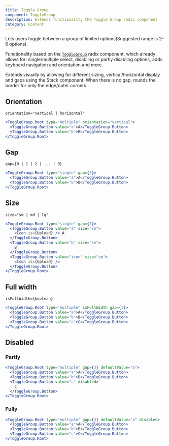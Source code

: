```yaml
---
title: Toggle Group
component: ToggleGroup
description: Extends functionality the Toggle Group radix component
category: Content
---
```


Lets users toggle between a group of limited options(Suggested range is 2-6 options).

Functionality based on the [`ToggleGroup`](https://www.radix-ui.com/docs/primitives/components/toggle-group) radix component, which already allows for: single/multiple select, disabling or partly disabling options, adds keyboard navigation and orientation and more.

Extends visually by allowing for different sizing, vertical/horizontal display and gaps using the Stack component. When there is no gap, rounds the border for _only_ the edge/outer corners.

## Orientation

`orientation="vertical | horizontal"`

```jsx preview
<ToggleGroup.Root type="multiple" orientation="vertical">
  <ToggleGroup.Button value="a">A</ToggleGroup.Button>
  <ToggleGroup.Button value="b">B</ToggleGroup.Button>
</ToggleGroup.Root>
```

## Gap

`gap={0 | 1 | 2 | ... | 9}`

```jsx preview
<ToggleGroup.Root type="single" gap={3}>
  <ToggleGroup.Button value="a">A</ToggleGroup.Button>
  <ToggleGroup.Button value="b">B</ToggleGroup.Button>
</ToggleGroup.Root>
```

## Size

`size="sm | md | lg"`

```jsx preview
<ToggleGroup.Root type="single" gap={3}>
  <ToggleGroup.Button value="a" size="sm">
    <Icon is={Upload} /> A
  </ToggleGroup.Button>
  <ToggleGroup.Button value="b" size="sm">
    B
  </ToggleGroup.Button>
  <ToggleGroup.Button value="icon" size="sm">
    <Icon is={Upload} />
  </ToggleGroup.Button>
</ToggleGroup.Root>
```

## Full width

`isFullWidth={boolean}`

```jsx preview
<ToggleGroup.Root type="multiple" isFullWidth gap={3}>
  <ToggleGroup.Button value="a">A</ToggleGroup.Button>
  <ToggleGroup.Button value="b">B</ToggleGroup.Button>
  <ToggleGroup.Button value="c">C</ToggleGroup.Button>
</ToggleGroup.Root>
```

## Disabled

### Partly

```jsx preview
<ToggleGroup.Root type="multiple" gap={3} defaultValue="a">
  <ToggleGroup.Button value="a">A</ToggleGroup.Button>
  <ToggleGroup.Button value="b">B</ToggleGroup.Button>
  <ToggleGroup.Button value="c" disabled>
    C
  </ToggleGroup.Button>
</ToggleGroup.Root>
```

### Fully

```jsx preview
<ToggleGroup.Root type="multiple" gap={3} defaultValue="a" disabled>
  <ToggleGroup.Button value="a">A</ToggleGroup.Button>
  <ToggleGroup.Button value="b">B</ToggleGroup.Button>
  <ToggleGroup.Button value="c">C</ToggleGroup.Button>
</ToggleGroup.Root>
```
